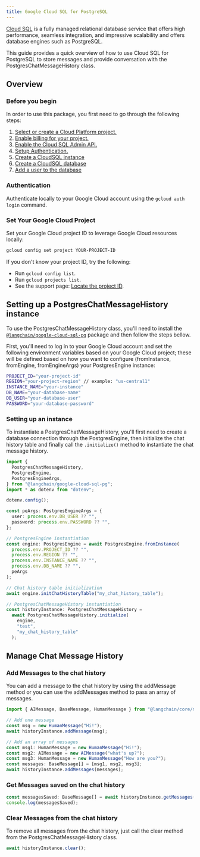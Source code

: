```yaml
---
title: Google Cloud SQL for PostgreSQL
---
```


[Cloud SQL](https://cloud.google.com/sql) is a fully managed relational database service that offers high
performance, seamless integration, and impressive scalability and offers database engines such as PostgreSQL.

This guide provides a quick overview of how to use Cloud SQL for PostgreSQL to store messages and provide
conversation with the PostgresChatMessageHistory class.

## Overview

### Before you begin

In order to use this package, you first need to go through the following steps:

1.  [Select or create a Cloud Platform project.](https://developers.google.com/workspace/guides/create-project)
2.  [Enable billing for your project.](https://cloud.google.com/billing/docs/how-to/modify-project#enable_billing_for_a_project)
3.  [Enable the Cloud SQL Admin API.](https://console.cloud.google.com/flows/enableapi?apiid=sqladmin.googleapis.com)
4.  [Setup Authentication.](https://cloud.google.com/docs/authentication)
5.  [Create a CloudSQL instance](https://cloud.google.com/sql/docs/postgres/connect-instance-auth-proxy#create-instance)
6.  [Create a CloudSQL database](https://cloud.google.com/sql/docs/postgres/create-manage-databases)
7.  [Add a user to the database](https://cloud.google.com/sql/docs/postgres/create-manage-users)

### Authentication

Authenticate locally to your Google Cloud account using the `gcloud auth login` command.

### Set Your Google Cloud Project

Set your Google Cloud project ID to leverage Google Cloud resources locally:

```bash
gcloud config set project YOUR-PROJECT-ID
```

If you don't know your project ID, try the following:

- Run `gcloud config list`.
- Run `gcloud projects list`.
- See the support page: [Locate the project ID](https://support.google.com/googleapi/answer/7014113).

## Setting up a PostgresChatMessageHistory instance

To use the PostgresChatMessageHistory class, you'll need to install the [`@langchain/google-cloud-sql-pg`](https://www.npmjs.com/package/@langchain/google-cloud-sql-pg)
package and then follow the steps bellow.

First, you'll need to log in to your Google Cloud account and set the following environment variables based
on your Google Cloud project; these will be defined based on how you want to configure (fromInstance,
fromEngine, fromEngineArgs) your PostgresEngine instance:

```bash
PROJECT_ID="your-project-id"
REGION="your-project-region" // example: "us-central1"
INSTANCE_NAME="your-instance"
DB_NAME="your-database-name"
DB_USER="your-database-user"
PASSWORD="your-database-password"
```

### Setting up an instance

To instantiate a PostgresChatMessageHistory, you'll first need to create a database connection through the
PostgresEngine, then initialize the chat history table and finally call the `.initialize()` method to instantiate
the chat message history.

```typescript
import {
  PostgresChatMessageHistory,
  PostgresEngine,
  PostgresEngineArgs,
} from "@langchain/google-cloud-sql-pg";
import * as dotenv from "dotenv";

dotenv.config();

const peArgs: PostgresEngineArgs = {
  user: process.env.DB_USER ?? "",
  password: process.env.PASSWORD ?? "",
};

// PostgresEngine instantiation
const engine: PostgresEngine = await PostgresEngine.fromInstance(
  process.env.PROJECT_ID ?? "",
  process.env.REGION ?? "",
  process.env.INSTANCE_NAME ?? "",
  process.env.DB_NAME ?? "",
  peArgs
);

// Chat history table initialization
await engine.initChatHistoryTable("my_chat_history_table");

// PostgresChatMessageHistory instantiation
const historyInstance: PostgresChatMessageHistory =
  await PostgresChatMessageHistory.initialize(
    engine,
    "test",
    "my_chat_history_table"
  );
```

## Manage Chat Message History

### Add Messages to the chat history

You can add a message to the chat history by using the addMessage method or you can use the addMessages method
to pass an array of messages.

```typescript
import { AIMessage, BaseMessage, HumanMessage } from "@langchain/core/messages";

// Add one message
const msg = new HumanMessage("Hi!");
await historyInstance.addMessage(msg);

// Add an array of messages
const msg1: HumanMessage = new HumanMessage("Hi!");
const msg2: AIMessage = new AIMessage("what's up?");
const msg3: HumanMessage = new HumanMessage("How are you?");
const messages: BaseMessage[] = [msg1, msg2, msg3];
await historyInstance.addMessages(messages);
```

### Get Messages saved on the chat history

```typescript
const messagesSaved: BaseMessage[] = await historyInstance.getMessages();
console.log(messagesSaved);
```

### Clear Messages from the chat history

To remove all messages from the chat history, just call the clear method from the PostgresChatMessageHistory class.

```typescript
await historyInstance.clear();
```
